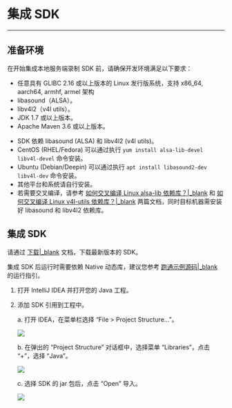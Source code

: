# 集成 SDK

---

## 准备环境

在开始集成本地服务端录制 SDK 前，请确保开发环境满足以下要求：

- 任意具有 GLIBC 2.16 或以上版本的 Linux 发行版系统，支持 x86_64, aarch64, armhf, armel 架构
- libasound（ALSA）。
- libv4l2（v4l utils）。
- JDK 1.7 或以上版本。
- Apache Maven 3.6 或以上版本。

<Note title="Note">

- SDK 依赖 libasound (ALSA) 和 libv4l2 (v4l utils)。
- CentOS (RHEL/Fedora) 可以通过执行 `yum install alsa-lib-devel libv4l-devel` 命令安装。
- Ubuntu (Debian/Deepin) 可以通过执行 `apt install libasound2-dev libv4l-dev` 命令安装。
- 其他平台和系统请自行安装。
- 若需要交叉编译，请参考 [如何交叉编译 Linux alsa-lib 依赖库？\|_blank](http://doc-zh.zego.im/faq/alsa_lib_cross_compile?product=ExpressAudio&platform=linux) 和 [如何交叉编译 Linux v4l-utils 依赖库？\|_blank](http://doc-zh.zego.im/faq/v4l_utils_cross_compile?product=ExpressVideo&platform=linux) 两篇文档，同时目标机器需安装好 libasound 和 libv4l2 依赖库。
</Note>

## 集成 SDK

请通过 [下载\|_blank](#19014) 文档，下载最新版本的 SDK。

<Note title="Note">

集成 SDK 后运行时需要依赖 Native 动态库，建议您参考 [跑通示例源码\|_blank](#19015) 的运行指引。
</Note>

1. 打开 IntelliJ IDEA 并打开您的 Java 工程。

2. 添加 SDK 引用到工程中。

    a. 打开 IDEA，在菜单栏选择 “File > Project Structure...”。

    <Frame width="512" height="auto" caption=""><img src="https://storage.zego.im/sdk-doc/Pics/Linux/ServerRecording/Java/5.jpeg" /></Frame>

    b. 在弹出的 “Project Structure” 对话框中，选择菜单 “Libraries”，点击 “+”，选择 “Java”。

    <Frame width="512" height="auto" caption=""><img src="https://storage.zego.im/sdk-doc/Pics/Linux/ServerRecording/Java/6.jpeg" /></Frame>

    c. 选择 SDK 的 jar 包后，点击 “Open” 导入。

    <Frame width="512" height="auto" caption=""><img src="https://storage.zego.im/sdk-doc/Pics/Linux/ServerRecording/Java/7.jpeg" /></Frame>
